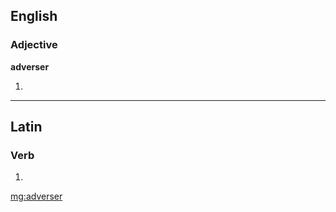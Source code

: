 ==English==

===Adjective===
'''adverser'''

# {{comparative of|adverse}}

----

==Latin==

===Verb===
{{la-verb-form|adverser}}

# {{conjugation of|adversor|adversor|1|s|pres|act|sub|lang=la}}

[[mg:adverser]]